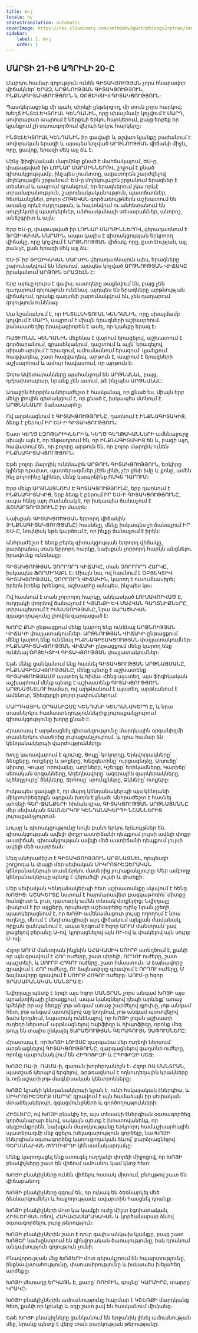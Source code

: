 ```yaml
---
title: Խոյ
locale: hy
statusTranslation: automatic
coverImage: https://res.cloudinary.com/xmfm6mhw3gwctndtcubgx2rptnae/image/upload/v1741354450/small_cover_tratado_esoterico_de_astrologia_hermetica_6210a35442.webp
sidebar:
    label: 1. Խոյ
    order: 1
---
```

## ՄԱՐՏԻ 21-ԻՑ ԱՊՐԻԼԻ 20-Ը

Մարդու համար գոյություն ունեն ԳԻՏԱԿՑՈՒԹՅԱՆ չորս հնարավոր վիճակներ՝ ԵՐԱԶ, ԱՐԹՆՈՒԹՅԱՆ ԳԻՏԱԿՑՈՒԹՅՈՒՆ, ԻՆՔՆԱԳԻՏԱԿՑՈՒԹՅՈՒՆ և ՕԲՅԵԿՏԻՎ ԳԻՏԱԿՑՈՒԹՅՈՒՆ։

Պատկերացրեք մի պահ, սիրելի ընթերցող, մի տուն չորս հարկով։ Խեղճ ԻՆՏԵԼԵԿՏՈՒԱԼ ԿԵՆԴԱՆԻՆ, որը սխալմամբ կոչվում է ՄԱՐԴ, սովորաբար ապրում է ներքևի երկու հարկերում, բայց երբեք իր կյանքում չի օգտագործում վերևի երկու հարկերը։

ԻՆՏԵԼԵԿՏՈՒԱԼ ԿԵՆԴԱՆԻՆ իր ցավալի և թշվառ կյանքը բաժանում է սովորական երազի և այսպես կոչված ԱՐԹՆՈՒԹՅԱՆ վիճակի միջև, որը, ցավոք, երազի մեկ այլ ձև է։

Մինչ ֆիզիկական մարմինը քնած է մահճակալում, ԵՍ-ը, փաթաթված իր ԼՈՒՆԱՐ ՄԱՐՄԻՆՆԵՐՈՎ, շրջում է քնած գիտակցությամբ, ինչպես լուսնոտը, ազատորեն շարժվելով մոլեկուլային շրջանում: ԵՍ-ը մոլեկուլային շրջանում երազներ է տեսնում և ապրում դրանցում, իր երազներում չկա որևէ տրամաբանություն, շարունակականություն, պատճառներ, հետևանքներ, բոլոր ՀՈԳԵԿԱՆ գործառույթներն աշխատում են առանց որևէ ուղղության, և հայտնվում ու անհետանում են սուբյեկտիվ պատկերներ, անհասկանալի տեսարաններ, անորոշ, անճշգրիտ և այլն:

Երբ ԵՍ-ը, փաթաթված իր ԼՈՒՆԱՐ ՄԱՐՄԻՆՆԵՐՈՎ, վերադառնում է ՖԻԶԻԿԱԿԱՆ ՄԱՐՄԻՆ, ապա գալիս է գիտակցության երկրորդ վիճակը, որը կոչվում է ԱՐԹՆՈՒԹՅԱՆ վիճակ, որը, ըստ էության, այլ բան չէ, քան երազի մեկ այլ ձև:

ԵՍ-ի՝ իր ՖԻԶԻԿԱԿԱՆ ՄԱՐՄԻՆ վերադառնալուն պես, երազները շարունակվում են ներսում, այսպես կոչված ԱՐԹՆՈՒԹՅԱՆ ՎԻՃԱԿԸ իրականում ԱՐԹՈՒՆ ԵՐԱԶԵԼՆ Է:

Երբ արևը դուրս է գալիս, աստղերը թաքնվում են, բայց չեն դադարում գոյություն ունենալ. այդպես են երազները արթնության վիճակում, դրանք գաղտնի շարունակվում են, չեն դադարում գոյություն ունենալ։

Սա նշանակում է, որ ԻՆՏԵԼԵԿՏՈՒԱԼ ԿԵՆԴԱՆԻՆ, որը սխալմամբ կոչվում է ՄԱՐԴ, ապրում է միայն երազների աշխարհում. բանաստեղծը իրավացիորեն է ասել, որ կյանքը երազ է։

ՌԱՑԻՈՆԱԼ ԿԵՆԴԱՆԻՆ մեքենա է վարում երազելով, աշխատում է գործարանում, գրասենյակում, դաշտում և այլն՝ երազելով, սիրահարվում է երազում, ամուսնանում երազում. կյանքում հազվադեպ, շատ հազվադեպ, արթուն է, ապրում է երազների աշխարհում և ամուր հավատում, որ արթուն է։

Չորս Ավետարանները պահանջում են ԱՐԹՆԱՆԱԼ, բայց, դժբախտաբար, նրանք չեն ասում, թե ինչպես ԱՐԹՆԱՆԱԼ:

Առաջին հերթին անհրաժեշտ է հասկանալ, որ քնած ես. միայն երբ մեկը լիովին գիտակցում է, որ քնած է, իսկապես մտնում է ԱՐԹՆԱՆԱԼՈՒ ճանապարհը:

Ով արթնացնում է ԳԻՏԱԿՑՈՒԹՅՈՒՆԸ, դառնում է ԻՆՔՆԱԳԻՏԱԿԻՑ, ձեռք է բերում ԻՐ ԵՍ-Ի ԳԻՏԱԿՑՈՒԹՅՈՒՆ:

Շատ ԿԵՂԾ ԷԶՈԹԵՐԻԿՆԵՐԻ և ԿԵՂԾ ԳԵՂԹԱԿԱՆՆԵՐԻ ամենալուրջ սխալն այն է, որ ենթադրում են, որ ԻՆՔՆԱԳԻՏԱԿԻՑ են և, բացի այդ, հավատում են, որ բոլորը արթուն են, որ բոլոր մարդիկ ունեն ԻՆՔՆԱԳԻՏԱԿՑՈՒԹՅՈՒՆ:

Եթե բոլոր մարդիկ ունենային ԱՐԹՈՒՆ ԳԻՏԱԿՑՈՒԹՅՈՒՆ, Երկիրը կլիներ դրախտ, պատերազմներ չէին լինի, չէր լինի իմը և քոնը, ամեն ինչ բոլորինը կլիներ, մենք կապրեինք ՈՍԿԵ ԴԱՐՈՒՄ։

Երբ մեկը ԱՐԹՆԱՑՆՈՒՄ Է ԳԻՏԱԿՑՈՒԹՅՈՒՆԸ, երբ դառնում է ԻՆՔՆԱԳԻՏԱԿԻՑ, երբ ձեռք է բերում ԻՐ ԵՍ-Ի ԳԻՏԱԿՑՈՒԹՅՈՒՆԸ, ապա հենց այդ ժամանակ է, որ իսկապես ճանաչում է ՃՇՄԱՐՏՈՒԹՅՈՒՆԸ իր մասին:

Նախքան ԳԻՏԱԿՑՈՒԹՅԱՆ երրորդ վիճակին (ԻՆՔՆԱԳԻՏԱԿՑՈՒԹՅԱՆԸ) հասնելը, մեկը իսկապես չի ճանաչում ԻՐ ԵՍ-Ը, նույնիսկ եթե կարծում է, որ ինքը ճանաչում է իրեն:

Անհրաժեշտ է ձեռք բերել գիտակցության երրորդ վիճակը, բարձրանալ տան երրորդ հարկը, նախքան չորրորդ հարկն անցնելու իրավունք ունենալը:

ԳԻՏԱԿՑՈՒԹՅԱՆ ՉՈՐՐՈՐԴ ՎԻՃԱԿԸ, տան ՉՈՐՐՈՐԴ ՀԱՐԿԸ, իսկապես ՖՈՐՄԻԴԱԲԼ Է։ Միայն նա, ով հասնում է ՕԲՅԵԿՏԻՎ ԳԻՏԱԿՑՈՒԹՅԱՆ, ՉՈՐՐՈՐԴ ՎԻՃԱԿԻՆ, կարող է ուսումնասիրել իրերն իրենք իրենցով, աշխարհը այնպես, ինչպես կա։

Ով հասնում է տան չորրորդ հարկը, անկասկած ԼՈՒՍԱՎՈՐՎԱԾ Է, ուղղակի փորձով ճանաչում է ԿՅԱՆՔԻ ԵՎ ՄԱՀՎԱՆ ԳԱՂՏՆԻՔՆԵՐԸ, տիրապետում է ԻՄԱՍՏՈՒԹՅԱՆԸ, նրա ՏԱՐԱԾԱԿԱՆ զգացողությունը լիովին զարգացած է։

ԽՈՐԸ ՔՆԻ ընթացքում մենք կարող ենք ունենալ ԱՐԹՆՈՒԹՅԱՆ ՎԻՃԱԿԻ փայլատակումներ։ ԱՐԹՆՈՒԹՅԱՆ ՎԻՃԱԿԻ ընթացքում մենք կարող ենք ունենալ ԻՆՔՆԱԳԻՏԱԿՑՈՒԹՅԱՆ փայլատակումներ։ ԻՆՔՆԱԳԻՏԱԿՑՈՒԹՅԱՆ ՎԻՃԱԿԻ ընթացքում մենք կարող ենք ունենալ ՕԲՅԵԿՏԻՎ ԳԻՏԱԿՑՈՒԹՅԱՆ փայլատակումներ։

Եթե մենք ցանկանում ենք հասնել ԳԻՏԱԿՑՈՒԹՅԱՆ ԱՐԹՆԱՑՄԱՆԸ, ԻՆՔՆԱԳԻՏԱԿՑՈՒԹՅԱՆԸ, մենք պետք է աշխատենք ԳԻՏԱԿՑՈՒԹՅԱՄԲ այստեղ և հիմա։ Հենց այստեղ, այս ֆիզիկական աշխարհում մենք պետք է աշխատենք ԳԻՏԱԿՑՈՒԹՅՈՒՆ ԱՐԹՆԱՑՆԵԼՈՒ համար, ով արթնանում է այստեղ, արթնանում է ամենուր, Տիեզերքի բոլոր չափումներում:

ՄԱՐԴԿԱՅԻՆ ՕՐԳԱՆԻԶՄԸ ԿԵՆԴԱՆԻ ԿԵՆԴԱՆԱԿԵՐՊ Է, և նրա տասներկու համաստեղություններից յուրաքանչյուրում գիտակցությունը խորը քնած է։

Հրատապ է արթնացնել գիտակցությունը մարդկային օրգանիզմի տասներկու մասերից յուրաքանչյուրում, և դրա համար են կենդանակերպի վարժությունները։

Խոյը կառավարում է գլուխը, Ցուլը՝ կոկորդը, Երկվորյակները՝ ձեռքերը, ոտքերը և թոքերը, Խեցգետինը՝ ուրցագեղձը, Առյուծը՝ սիրտը, Կույսը՝ որովայնը, աղիները, Կշեռքը՝ երիկամները, Կարիճը՝ սեռական օրգանները, Աղեղնավորը՝ ազդրային զարկերակները, Այծեղջյուրը՝ ծնկները, Ջրհոսը՝ սրունքները, Ձկները՝ ոտքերը։

Իսկապես ցավալի է, որ մարդ կենդանակերպի այս կենդանի միկրոտիեզերքն այդքան խորն է քնած։ Անհրաժեշտ է հասնել ահռելի ԳԵՐ-ՋԱՆՔԵՐԻ հիման վրա, ԳԻՏԱԿՑՈՒԹՅԱՆ ԱՐԹՆԱՑՄԱՆԸ մեր սեփական ՏԱՍՆԵՐԿՈՒ ԿԵՆԴԱՆԱԿԵՐՊԻ ՆՇԱՆՆԵՐԻՑ յուրաքանչյուրում։

Լույսը և գիտակցությունը նույն բանի երկու երևույթներ են. գիտակցության ավելի փոքր աստիճանի դեպքում լույսի ավելի փոքր աստիճան, գիտակցության ավելի մեծ աստիճանի դեպքում լույսի ավելի մեծ աստիճան։

Մեզ անհրաժեշտ է ԳԻՏԱԿՑՈՒԹՅՈՒՆ ԱՐԹՆԱՑՆԵԼ, որպեսզի շողշողա և փայլի մեր սեփական ՄԻԿՐՈՏԻԵԶԵՐԱԿԱՆ կենդանակերպի տասներկու մասերից յուրաքանչյուրը։ Մեր ամբողջ կենդանակերպը պետք է վերածվի լույսի և փառքի։

Մեր սեփական Կենդանակերպի հետ աշխատանքը սկսվում է հենց ԽՈՅԻՑ։ ԱՇԱԿԵՐՏԸ նստում է հարմարավետ բազկաթոռին՝ միտքը հանգիստ և լուռ, դատարկ ամեն տեսակ մտքերից։ Նվիրյալը փակում է իր աչքերը, որպեսզի աշխարհից ոչինչ նրան չշեղի, պատկերացնում է, որ ԽՈՅԻ ամենամաքուր լույսը ողողում է նրա ուղեղը, մնում է մեդիտացիայի այդ վիճակում այնքան ժամանակ, որքան ցանկանում է, ապա երգում է հզոր ԱՈՒՄ մանտրան՝ լավ բացելով բերանը Ա-ով, կլորացնելով այն ՈՒ-ով և փակելով այն սուրբ Մ-ով։

Հզոր ԱՈՒՄ մանտրան ինքնին ԱՀԱՎԱՍԻԿ ՍՈՒՐԲ ստեղծում է, քանի որ այն գրավում է ՀՈՐ ուժերը, շատ սիրելի, ՈՐԴՈՒ ուժերը, շատ պաշտելի, և ՍՈՒՐԲ ՀՈԳՈՒ ուժերը, շատ իմաստուն։ Ա ձայնավորը գրավում է ՀՈՐ ուժերը, ՈՒ ձայնավորը գրավում է ՈՐԴՈՒ ուժերը, Մ ձայնավորը գրավում է ՍՈՒՐԲ ՀՈԳՈՒ ուժերը։ ԱՈՒՄ-ը հզոր ՏՐԱՄԱԲԱՆԱԿԱՆ ՄԱՆՏՐԱ Է։

Նվիրյալը պետք է երգի այս հզոր ՄԱՆՏՐԱՆ չորս անգամ ԽՈՅԻ այս պրակտիկայի ընթացքում, ապա կանգնելով դեպի արևելք՝ առաջ կմեկնի իր աջ ձեռքը՝ յոթ անգամ առաջ շարժելով գլուխը, յոթ անգամ հետ, յոթ անգամ պտտվելով աջ կողմում, յոթ անգամ պտտվելով ձախ կողմում, նպատակ ունենալով, որ ԽՈՅԻ լույսն աշխատի ուղեղի ներսում՝ արթնացնելով էպիֆիզը և հիպոֆիզը, որոնք մեզ թույլ են տալիս ընկալել ՏԱՐԱԾՈՒԹՅԱՆ ԳԵՐԱԳՈՒՅՆ ՉԱՓՈՒՄՆԵՐԸ։

Հրատապ է, որ ԽՈՅԻ ԼՈՒՅՍԸ զարգանա մեր ուղեղի ներսում՝ արթնացնելով ԳԻՏԱԿՑՈՒԹՅՈՒՆԸ, զարգացնելով գաղտնի ուժերը, որոնք պարունակվում են ՀԻՊՈՖԻԶԻ և ԷՊԻՖԻԶԻ ՄԵՋ։

ԽՈՅԸ ՌԱ-ի, ՌԱՄԱ-ի, գառան խորհրդանիշն է։ Հզոր ՌԱ ՄԱՆՏՐԱՆ, պատշաճ կերպով երգելով, թրթռացնում է ողնուղեղային կրակները և ողնաշարի յոթ մագնիսական կենտրոնները։

ԽՈՅԸ կրակի կենդանակերպի նշան է, ունի հսկայական էներգիա, և ՄԻԿՐՈՏԻԵԶԵՐՔ ՄԱՐԴԸ գրավում է այն համաձայն իր սեփական մտածելակերպի, զգացմունքների և գործողությունների։

ՀԻՏԼԵՐԸ, ով ԽՈՅԻ բնակիչ էր, այս տեսակի էներգիան օգտագործեց կործանարար ձևով, սակայն պետք է խոստովանենք, որ սկզբունքորեն, նախքան մարդկությանը Երկրորդ համաշխարհային պատերազմի մեջ գցելու խելագարություն գործելը, նա ԽՈՅԻ էներգիան օգտագործեց կառուցողական ձևով՝ բարձրացնելով ԳԵՐՄԱՆԱԿԱՆ ԺՈՂՈՎՐԴԻ կենսամակարդակը։

Մենք կարողացել ենք ստուգել ուղղակի փորձի միջոցով, որ ԽՈՅԻ բնակիչները շատ են վիճում ամուսնու կամ կնոջ հետ:

ԽՈՅԻ բնակիչները ունեն վիճելու հստակ միտում, բնույթով շատ են վիճաբանող:

ԽՈՅԻ բնակիչները զգում են, որ ունակ են ձեռնարկել մեծ ձեռնարկումներ և հաջողությամբ ավարտին հասցնել դրանք։

ԽՈՅԻ բնակիչների մոտ կա կամքի ուժը միշտ էգոիստական, ՀԻՏԼԵՐՅԱՆ ոճով, ՀԱԿԱՀԱՍԱՐԱԿԱԿԱՆ և կործանարար ձևով օգտագործելու լուրջ թերություն։

ԽՈՅԻ բնակիչներին շատ է դուր գալիս անկախ կյանքը, բայց շատ ԽՈՅԵՐ նախընտրում են զինվորական ծառայությունը, իսկ դրանում անկախություն գոյություն չունի։

Բնավորության մեջ ԽՈՅԵՐԻ մոտ գերակշռում են հպարտությունը, ինքնավստահությունը, փառասիրությունը և իսկապես խելահեղ արժեքը։

ԽՈՅԻ մետաղը ԵՐԿԱԹՆ Է, քարը՝ ՌՈՒԲԻՆ, գույնը՝ ԿԱՐՄԻՐԸ, տարրը՝ ԿՐԱԿԸ։

ԽՈՅԻ բնակիչներին ամուսնությունը հարմար է ԿՇԵՌՔԻ մարդկանց հետ, քանի որ կրակը և օդը շատ լավ են հասկանում միմյանց։

Եթե ԽՈՅԻ բնակիչները ցանկանում են երջանիկ լինել ամուսնության մեջ, նրանք պետք է վերջ տան բարկության թերությանը։

